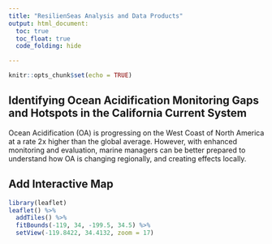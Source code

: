 ```yaml
---
title: "ResilienSeas Analysis and Data Products"
output: html_document:
  toc: true
  toc_float: true
  code_folding: hide

---
```


```r
knitr::opts_chunk$set(echo = TRUE)
```

## Identifying Ocean Acidification Monitoring Gaps and Hotspots in the California Current System

Ocean Acidification (OA) is progressing on the West Coast of North America at a rate 2x higher than the global average. However, with enhanced monitoring and evaluation, marine managers can be better prepared to understand how OA is changing regionally, and creating effects locally.

## Add Interactive Map

```r
library(leaflet)
leaflet() %>% 
  addTiles() %>% 
  fitBounds(-119, 34, -199.5, 34.5) %>% 
  setView(-119.8422, 34.4132, zoom = 17)
```


